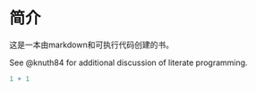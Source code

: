 # 简介

这是一本由markdown和可执行代码创建的书。

See @knuth84 for additional discussion of literate programming.

```r
1 + 1
```
